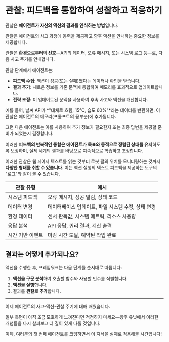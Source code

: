 # 관찰: 피드백을 통합하여 성찰하고 적응하기

관찰은 **에이전트가 자신의 액션의 결과를 인식하는 방법**입니다.

관찰은 에이전트의 사고 과정에 동력을 제공하고 향후 액션을 안내하는 중요한 정보를 제공합니다.

관찰은 **환경으로부터의 신호**—API의 데이터, 오류 메시지, 또는 시스템 로그 등—로, 다음 사고 주기를 안내합니다.

관찰 단계에서 에이전트는:

- **피드백 수집:** 액션이 성공(또는 실패)했다는 데이터나 확인을 받습니다.
- **결과 추가:** 새로운 정보를 기존 문맥에 통합하여 메모리를 효과적으로 업데이트합니다.
- **전략 조정:** 이 업데이트된 문맥을 사용하여 후속 사고와 액션을 개선합니다.

예를 들어, 날씨 API가 *"대체로 흐림, 15°C, 습도 60%"*라는 데이터를 반환하면, 이 관찰은 에이전트의 메모리(프롬프트의 끝부분)에 추가됩니다.

그런 다음 에이전트는 이를 사용하여 추가 정보가 필요한지 또는 최종 답변을 제공할 준비가 되었는지 결정합니다.

이러한 **피드백의 반복적인 통합은 에이전트가 목표와 동적으로 정렬된 상태를 유지**하도록 보장하며, 실제 세계의 결과를 바탕으로 지속적으로 학습하고 조정합니다.

이러한 관찰은 웹 페이지 텍스트를 읽는 것부터 로봇 팔의 위치를 모니터링하는 것까지 **다양한 형태를 취할 수 있습니다**. 이는 액션 실행의 텍스트 피드백을 제공하는 도구의 "로그"와 같이 볼 수 있습니다.

| 관찰 유형 | 예시 |
|-----------|------|
| 시스템 피드백 | 오류 메시지, 성공 알림, 상태 코드 |
| 데이터 변경 | 데이터베이스 업데이트, 파일 시스템 수정, 상태 변경 |
| 환경 데이터 | 센서 판독값, 시스템 메트릭, 리소스 사용량 |
| 응답 분석 | API 응답, 쿼리 결과, 계산 출력 |
| 시간 기반 이벤트 | 마감 시간 도달, 예약된 작업 완료 |

## 결과는 어떻게 추가되나요?

액션을 수행한 후, 프레임워크는 다음 단계를 순서대로 따릅니다:

1. **액션을 구문 분석**하여 호출할 함수와 사용할 인수를 식별합니다.
2. **액션을 실행**합니다.
3. 결과를 **관찰**로 **추가**합니다.

---
이제 에이전트의 사고-액션-관찰 주기에 대해 배웠습니다.

일부 측면이 아직 조금 모호하게 느껴진다면 걱정하지 마세요—향후 유닛에서 이러한 개념들을 다시 살펴보고 더 깊이 있게 다룰 것입니다.

이제, 여러분의 첫 번째 에이전트를 코딩하면서 이 지식을 실제로 적용해볼 시간입니다!
